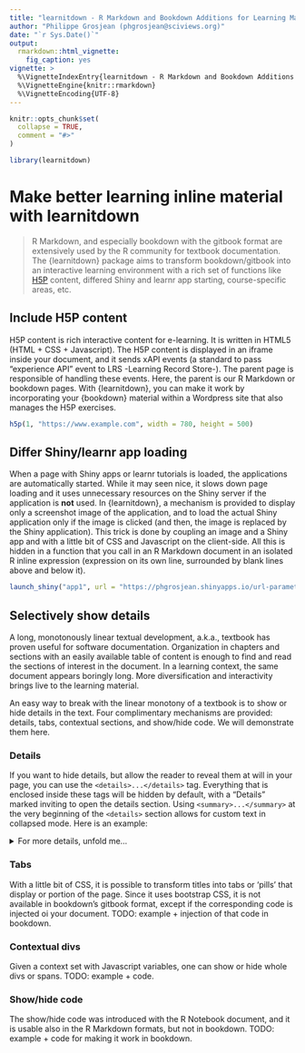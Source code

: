 ```yaml
---
title: "learnitdown - R Markdown and Bookdown Additions for Learning Material"
author: "Philippe Grosjean (phgrosjean@sciviews.org)"
date: "`r Sys.Date()`"
output:
  rmarkdown::html_vignette:
    fig_caption: yes
vignette: >
  %\VignetteIndexEntry{learnitdown - R Markdown and Bookdown Additions for Learning Material}
  %\VignetteEngine{knitr::rmarkdown}
  %\VignetteEncoding{UTF-8}
---
```


```r
knitr::opts_chunk$set(
  collapse = TRUE,
  comment = "#>"
)
```

```r
library(learnitdown)
```

# Make better learning inline material with learnitdown

> R Markdown, and especially bookdown with the gitbook format are extensively used by the R community for textbook documentation. The {learnitdown} package aims to transform bookdown/gitbook into an interactive learning environment with a rich set of functions like [H5P](https://h5p.org) content, differed Shiny and learnr app starting, course-specific areas, etc.

## Include H5P content

H5P content is rich interactive content for e-learning. It is written in HTML5 (HTML + CSS + Javascript). The H5P content is displayed in an iframe inside your document, and it sends xAPI events (a standard to pass "experience API" event to LRS -Learning Record Store-). The parent page is responsible of handling these events. Here, the parent is our R Markdown or bookdown pages. With {learnitdown}, you can make it work by incorporating your {bookdown} material within a Wordpress site that also manages the H5P exercises.

```r
h5p(1, "https://www.example.com", width = 780, height = 500)
```

## Differ Shiny/learnr app loading

When a page with Shiny apps or learnr tutorials is loaded, the applications are automatically started. While it may seen nice, it slows down page loading and it uses unnecessary resources on the Shiny server if the application is **not** used. In {learnitdown}, a mechanism is provided to display only a screenshot image of the application, and to load the actual Shiny application only if the image is clicked (and then, the image is replaced by the Shiny application). This trick is done by coupling an image and a Shiny app and with a little bit of CSS and Javascript on the client-side. All this is hidden in a function that you call in an R Markdown document in an isolated R inline expression (expression on its own line, surrounded by blank lines above and below it). 

```r
launch_shiny("app1", url = "https://phgrosjean.shinyapps.io/url-parameters/", img = "images/sdd1_01/app1.png", height=700, alt = "*Cliquez pour lancer ou exécutez `BioDataScience1::run_app("url-parameters")` dans la svbox2019.*")
```

## Selectively show details

A long, monotonously linear textual development, a.k.a., textbook has proven useful for software documentation. Organization in chapters and sections with an easily available table of content is enough to find and read the sections of interest in the document. In a learning context, the same document appears boringly long. More diversification and interactivity brings live to the learning material.

An easy way to break with the linear monotony of a textbook is to show or hide details in the text. Four complimentary mechanisms are provided: details, tabs, contextual sections, and show/hide code. We will demonstrate them here.

### Details

If you want to hide details, but allow the reader to reveal them at will in your page, you can use the `<details>...</details>` tag. Everything that is enclosed inside these tags will be hidden by default, with a "Details" marked inviting to open the details section. Using `<summary>...</summary>` at the very beginning of the `<details>` section allows for custom text in collapsed mode. Here is an example:

<details>
<summary>For more details, unfold me...</summary>
Here are the details, possibly with multiple paragraphs and other formattings:

- A list item 1
- Item 2

Also an equation:

$$E = m \times c^2$$
</details>

### Tabs

With a little bit of CSS, it is possible to transform titles into tabs or 'pills' that display or portion of the page. Since it uses bootstrap CSS, it is not available in bookdown's gitbook format, except if the corresponding code is injected oi your document. TODO: example + injection of that code in bookdown.

### Contextual divs

Given a context set with Javascript variables, one can show or hide whole divs or spans. TODO: example + code.

### Show/hide code

The show/hide code was introduced with the R Notebook document, and it is usable also in the R Markdown formats, but not in bookdown. TODO: example + code for making it work in bookdown.

